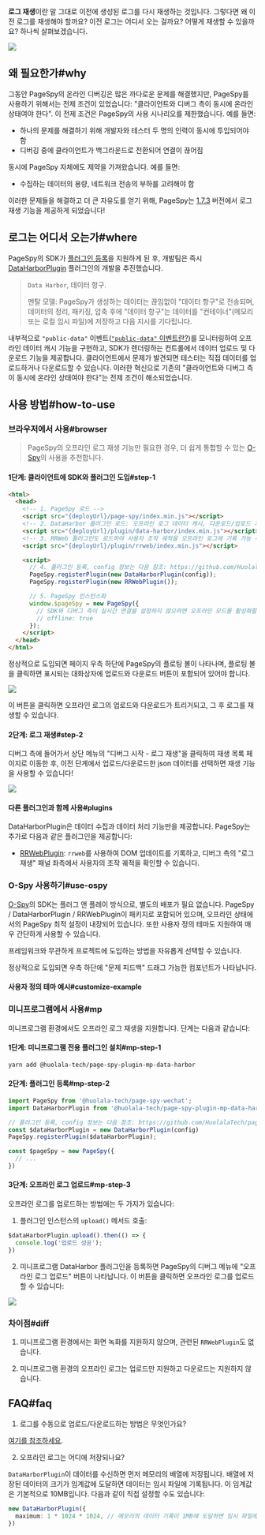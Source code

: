 [release-1.7.3]: https://github.com/HuolalaTech/page-spy-web/releases/tag/v1.7.3
[public-data-event]: https://github.com/HuolalaTech/page-spy/blob/main/docs/plugin_zh.md#행동-규약


**로그 재생**이란 말 그대로 이전에 생성된 로그를 다시 재생하는 것입니다. 그렇다면 왜 이전 로그를 재생해야 할까요? 이전 로그는 어디서 오는 걸까요? 어떻게 재생할 수 있을까요? 하나씩 살펴보겠습니다.

<a href={replayGif} target="_blank">
  <img src={replayGif} />
</a>

## 왜 필요한가#why

그동안 PageSpy의 온라인 디버깅은 많은 까다로운 문제를 해결했지만, PageSpy를 사용하기 위해서는 전제 조건이 있었습니다: "클라이언트와 디버그 측이 동시에 온라인 상태여야 한다". 이 전제 조건은 PageSpy의 사용 시나리오를 제한했습니다. 예를 들면:

- 하나의 문제를 해결하기 위해 개발자와 테스터 두 명의 인력이 동시에 투입되어야 함
- 디버깅 중에 클라이언트가 백그라운드로 전환되어 연결이 끊어짐

동시에 PageSpy 자체에도 제약을 가져왔습니다. 예를 들면:

- 수집하는 데이터의 용량, 네트워크 전송의 부하를 고려해야 함

이러한 문제들을 해결하고 더 큰 자유도를 얻기 위해, PageSpy는 [1.7.3][release-1.7.3] 버전에서 로그 재생 기능을 제공하게 되었습니다!

## 로그는 어디서 오는가#where

PageSpy의 SDK가 [플러그인 등록](./plugins)을 지원하게 된 후, 개발팀은 즉시 [DataHarborPlugin]({VITE_PLUGIN_DATA_HARBOR}) 플러그인의 개발을 추진했습니다.

> `Data Harbor`, 데이터 항구.
> 
> 멘탈 모델: PageSpy가 생성하는 데이터는 끊임없이 "데이터 항구"로 전송되며, 데이터의 정리, 패키징, 압축 후에 "데이터 항구"는 데이터를 "컨테이너"(메모리 또는 로컬 임시 파일)에 저장하고 다음 지시를 기다립니다.

내부적으로 `"public-data"` 이벤트([`"public-data"` 이벤트란?](./plugins#convention))를 모니터링하여 오프라인 데이터 캐시 기능을 구현하고, SDK가 렌더링하는 컨트롤에서 데이터 업로드 및 다운로드 기능을 제공합니다. 클라이언트에서 문제가 발견되면 테스터는 직접 데이터를 업로드하거나 다운로드할 수 있습니다. 이러한 혁신으로 기존의 "클라이언트와 디버그 측이 동시에 온라인 상태여야 한다"는 전제 조건이 해소되었습니다.

## 사용 방법#how-to-use

### 브라우저에서 사용#browser

> PageSpy의 오프라인 로그 재생 기능만 필요한 경우, 더 쉽게 통합할 수 있는 [O-Spy](#use-ospy)의 사용을 추천합니다.

#### 1단계: 클라이언트에 SDK와 플러그인 도입#step-1

```html
<html>
  <head>
    <!-- 1. PageSpy 로드 -->
    <script src="{deployUrl}/page-spy/index.min.js"></script>
    <!-- 2. DataHarbor 플러그인 로드: 오프라인 로그 데이터 캐시, 다운로드/업로드 기능 제공 -->
    <script src="{deployUrl}/plugin/data-harbor/index.min.js"></script>
    <!-- 3. RRWeb 플러그인도 로드하여 사용자 조작 궤적을 오프라인 로그에 기록 가능 -->
    <script src="{deployUrl}/plugin/rrweb/index.min.js"></script>

    <script>
      // 4. 플러그인 등록, config 정보는 다음 참조: https://github.com/HuolalaTech/page-spy/blob/main/packages/page-spy-plugin-data-harbor
      PageSpy.registerPlugin(new DataHarborPlugin(config));
      PageSpy.registerPlugin(new RRWebPlugin());

      // 5. PageSpy 인스턴스화
      window.$pageSpy = new PageSpy({
        // SDK와 디버그 측이 실시간 연결을 설정하지 않으려면 오프라인 모드를 활성화할 수 있습니다
        // offline: true
      });
    </script>
  </head>
</html>
```

정상적으로 도입되면 페이지 우측 하단에 PageSpy의 플로팅 볼이 나타나며, 플로팅 볼을 클릭하면 표시되는 대화상자에 업로드와 다운로드 버튼이 포함되어 있어야 합니다.

<a href={modalImg} target="_blank">
  <img src={modalImg} />
</a>

이 버튼을 클릭하면 오프라인 로그의 업로드와 다운로드가 트리거되고, 그 후 로그를 재생할 수 있습니다.

#### 2단계: 로그 재생#step-2

디버그 측에 들어가서 상단 메뉴의 "디버그 시작 - 로그 재생"을 클릭하여 재생 목록 페이지로 이동한 후, 이전 단계에서 업로드/다운로드한 json 데이터를 선택하면 재생 기능을 사용할 수 있습니다!

<a href={replayImg} target="_blank">
  <img src={replayImg} />
</a>

#### 다른 플러그인과 함께 사용#plugins

DataHarborPlugin은 데이터 수집과 데이터 처리 기능만을 제공합니다. PageSpy는 추가로 다음과 같은 플러그인을 제공합니다:

- [RRWebPlugin]({VITE_PLUGIN_RRWEB}): `rrweb`를 사용하여 DOM 업데이트를 기록하고, 디버그 측의 "로그 재생" 패널 좌측에서 사용자의 조작 궤적을 확인할 수 있습니다.

### O-Spy 사용하기#use-ospy

[O-Spy](/o-spy)의 SDK는 플러그 앤 플레이 방식으로, 별도의 배포가 필요 없습니다. PageSpy / DataHarborPlugin / RRWebPlugin이 패키지로 포함되어 있으며, 오프라인 상태에서의 PageSpy 최적 설정이 내장되어 있습니다. 또한 사용자 정의 테마도 지원하여 매우 간단하게 사용할 수 있습니다.

프레임워크와 무관하게 프로젝트에 도입하는 방법을 자유롭게 선택할 수 있습니다.


<ImportGuide />

정상적으로 도입되면 우측 하단에 "문제 피드백" 드래그 가능한 컴포넌트가 나타납니다.

#### 사용자 정의 테마 예시#customize-example


<CustomizeExample />

### 미니프로그램에서 사용#mp

미니프로그램 환경에서도 오프라인 로그 재생을 지원합니다. 단계는 다음과 같습니다:

#### 1단계: 미니프로그램 전용 플러그인 설치#mp-step-1
```bash
yarn add @huolala-tech/page-spy-plugin-mp-data-harbor
```

#### 2단계: 플러그인 등록#mp-step-2
```ts
import PageSpy from '@huolala-tech/page-spy-wechat';
import DataHarborPlugin from '@huolala-tech/page-spy-plugin-mp-data-harbor';

// 플러그인 등록, config 정보는 다음 참조: https://github.com/HuolalaTech/page-spy/blob/main/packages/page-spy-plugin-mp-data-harbor
const $dataHarborPlugin = new DataHarborPlugin(config)
PageSpy.registerPlugin($dataHarborPlugin);

const $pageSpy = new PageSpy({
  // ...
})
```

#### 3단계: 오프라인 로그 업로드#mp-step-3

오프라인 로그를 업로드하는 방법에는 두 가지가 있습니다:

1. 플러그인 인스턴스의 `upload()` 메서드 호출:
```ts
$dataHarborPlugin.upload().then(() => {
  console.log('업로드 성공');
})
```

2. 미니프로그램 DataHarbor 플러그인을 등록하면 PageSpy의 디버그 메뉴에 "오프라인 로그 업로드" 버튼이 나타납니다. 이 버튼을 클릭하면 오프라인 로그를 업로드할 수 있습니다:

<a href={mpDataHarborImg} target="_blank">
  <img style={{width: 375}} src={mpDataHarborImg} />
</a>

### 차이점#diff

1. 미니프로그램 환경에서는 화면 녹화를 지원하지 않으며, 관련된 `RRWebPlugin`도 없습니다.

2. 미니프로그램 환경의 오프라인 로그는 업로드만 지원하고 다운로드는 지원하지 않습니다.

## FAQ#faq

1. 로그를 수동으로 업로드/다운로드하는 방법은 무엇인가요?

[여기를 참조하세요](./data-harbor#onOfflineLog).

2. 오프라인 로그는 어디에 저장되나요?

`DataHarborPlugin`이 데이터를 수신하면 먼저 메모리의 배열에 저장됩니다. 배열에 저장된 데이터의 크기가 임계값에 도달하면 데이터는 임시 파일에 기록됩니다. 이 임계값은 기본적으로 10MB입니다. 다음과 같이 직접 설정할 수도 있습니다:

```ts
new DataHarborPlugin({
  maximum: 1 * 1024 * 1024, // 메모리의 데이터 기록이 1MB에 도달하면 임시 파일에 기록
})
```
